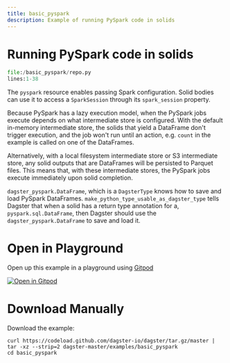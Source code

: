 ```yaml
---
title: basic_pyspark
description: Example of running PySpark code in solids
---
```


# Running PySpark code in solids

```python literalinclude caption=repo.py
file:/basic_pyspark/repo.py
lines:1-38
```

The `pyspark` resource enables passing Spark configuration.  Solid bodies can use it to access
a `SparkSession` through its `spark_session` property.

Because PySpark has a lazy execution model, when the PySpark jobs execute depends on what
intermediate store is configured.  With the default in-memory intermediate store, the solids that
yield a DataFrame don't trigger execution, and the job won't run until an action, e.g. `count` in
the example is called on one of the DataFrames.

Alternatively, with a local filesystem intermediate store or S3 intermediate store, any solid outputs
that are DataFrames will be persisted to Parquet files.  This means that, with these intermediate
stores, the PySpark jobs execute immediately upon solid completion.

`dagster_pyspark.DataFrame`, which is a `DagsterType` knows how to save and load PySpark DataFrames.
`make_python_type_usable_as_dagster_type` tells Dagster that when a solid has a return type
annotation for a, `pyspark.sql.DataFrame`, then Dagster should use the `dagster_pyspark.DataFrame`
to save and load it.


# Open in Playground

Open up this example in a playground using [Gitpod](https://gitpod.io)

[![Open in Gitpod](https://gitpod.io/button/open-in-gitpod.svg)](https://gitpod.io/#EXAMPLE=basic_pyspark/https://github.com/dagster-io/dagster)

# Download Manually

Download the example:

```
curl https://codeload.github.com/dagster-io/dagster/tar.gz/master | tar -xz --strip=2 dagster-master/examples/basic_pyspark
cd basic_pyspark
```
